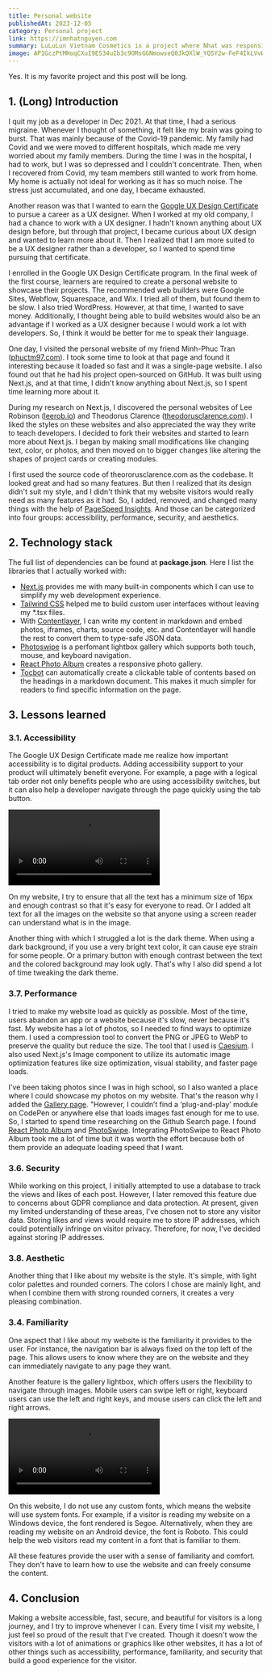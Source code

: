 ```yaml
---
title: Personal website
publishedAt: 2023-12-05
category: Personal project
link: https://imnhatnguyen.com
summary: LuLuLun Vietnam Cosmetics is a project where Nhat was responsible for customizing the website for the LuLuLun Vietnam Cosmetics
image: AP1GczPtMHoqCXuI9ES34uIb3c9OMsGGNmowseQ0JkQXlW_YQ5Y2w-FeF4IkLVvWzTRKshOYFTcAsR6ZRRNE0t40bRk188Qvuv_xHBwQw7wZ8Klgb7su2aNGA6uJDepm5lj2u6DhR3m9ezGBn6yjmO543JEe
---
```


Yes. It is my favorite project and this post will be long.

## 1. (Long) Introduction

I quit my job as a developer in Dec 2021. At that time, I had a serious migraine. Whenever I thought of something, it felt like my brain was going to burst. That was mainly because of the Covid-19 pandemic. My family had Covid and we were moved to different hospitals, which made me very worried about my family members. During the time I was in the hospital, I had to work, but I was so depressed and I couldn't concentrate. Then, when I recovered from Covid, my team members still wanted to work from home. My home is actually not ideal for working as it has so much noise. The stress just accumulated, and one day, I became exhausted.

<CloudImage
  id='AP1GczNIkUX8NZ1hIT2zZRmQdtCNwdf7ja0a5Ii-FdEeGf56Yy2rOSMNqWp_B1D87ZaJ0BI4vBusuB47HVa0l23RiHAiHAtvfjHBi3btyvFZySjh27dmsrHo16duPbBwkAERT47-VqnJglOvbgg-qGfLFWN2'
  alt='9:50pm July 24, 2021 at the Covid makeshift hospital where I stayed in'
  width={500}
  height={233}
/>

Another reason was that I wanted to earn the [Google UX Design Certificate](https://grow.google/certificates/ux-design) to pursue a career as a UX designer. When I worked at my old company, I had a chance to work with a UX designer. I hadn't known anything about UX design before, but through that project, I became curious about UX design and wanted to learn more about it. Then I realized that I am more suited to be a UX designer rather than a developer, so I wanted to spend time pursuing that certificate.

I enrolled in the Google UX Design Certificate program. In the final week of the first course, learners are required to create a personal website to showcase their projects. The recommended web builders were Google Sites, Webflow, Squarespace, and Wix. I tried all of them, but found them to be slow. I also tried WordPress. However, at that time, I wanted to save money. Additionally, I thought being able to build websites would also be an advantage if I worked as a UX designer because I would work a lot with developers. So, I think it would be better for me to speak their language.

One day, I visited the personal website of my friend Minh-Phuc Tran ([phuctm97.com](https://phuctm97.com/)). I took some time to look at that page and found it interesting because it loaded so fast and it was a single-page website. I also found out that he had his project open-sourced on GitHub. It was built using Next.js, and at that time, I didn't know anything about Next.js, so I spent time learning more about it.

During my research on Next.js, I discovered the personal websites of Lee Robinson ([leerob.io](https://leerob.io)) and Theodorus Clarence ([theodorusclarence.com](https://theodorusclarence.com/)). I liked the styles on these websites and also appreciated the way they write to teach developers. I decided to fork their websites and started to learn more about Next.js. I began by making small modifications like changing text, color, or photos, and then moved on to bigger changes like altering the shapes of project cards or creating modules.

I first used the source code of theororusclarence.com as the codebase. It looked great and had so many features. But then I realized that its design didn't suit my style, and I didn't think that my website visitors would really need as many features as it had. So, I added, removed, and changed many things with the help of [PageSpeed Insights](https://pagespeed.web.dev). And those can be categorized into four groups: accessibility, performance, security, and aesthetics.

<CloudImage
  id='AP1GczO17-_Enq5FNUjtw8Vh0dWm2juXJ8-jilBpAzV14f0zrX4M5Taw6mg6epZPCPdz5ZowkVM2maICE47xMzpiRHB5Tiq74CUAWbx7_J_CGvR6cLe0JZE_jVwZaNjGVTOq8Ys4-Z9Mg8UnEqNf7YA9DVRO'
  alt='PageSpeed Insights report for imnhatnguyen.com (Desktop)'
  width={550}
  height={233}
/>

## 2. Technology stack

The full list of dependencies can be found at **package.json**. Here I list the libraries that I actually worked with:

- [Next.js](https://nextjs.org/) provides me with many built-in components which I can use to simplify my web development experience.
- [Tailwind CSS](https://tailwindcss.com) helped me to build custom user interfaces without leaving my \*.tsx files.
- With [Contentlayer](https://contentlayer.dev), I can write my content in markdown and embed photos, iframes, charts, source code, etc. and Contentlayer will handle the rest to convert them to type-safe JSON data.
- [Photoswipe](https://photoswipe.com) is a perfomant lightbox gallery which supports both touch, mouse, and keyboard navigation.
- [React Photo Album](https://react-photo-album.com) creates a responsive photo gallery.
- [Tocbot](https://tscanlin.github.io/tocbot) can automatically create a clickable table of contents based on the headings in a markdown document. This makes it much simpler for readers to find specific information on the page.

## 3. Lessons learned

### 3.1. Accessibility

The Google UX Design Certificate made me realize how important accessibility is to digital products. Adding accessibility support to your product will ultimately benefit everyone. For example, a page with a logical tab order not only benefits people who are using accessibility switches, but it can also help a developer navigate through the page quickly using the tab button.

<Video
  src='https://gist.github.com/assets/102733388/7194560a-3332-474d-ab41-5978abc11c7f'
  width={550}
  alt='Navigating through the website using the Tab key'
/>

On my website, I try to ensure that all the text has a minimum size of 16px and enough contrast so that it's easy for everyone to read. Or I added alt text for all the images on the website so that anyone using a screen reader can understand what is in the image.

Another thing with which I struggled a lot is the dark theme. When using a dark background, if you use a very bright text color, it can cause eye strain for some people. Or a primary button with enough contrast between the text and the colored background may look ugly. That's why I also did spend a lot of time tweaking the dark theme.

### 3.7. Performance

I tried to make my website load as quickly as possible. Most of the time, users abandon an app or a website because it's slow, never because it's fast. My website has a lot of photos, so I needed to find ways to optimize them. I used a compression tool to convert the PNG or JPEG to WebP to preserve the quality but reduce the size. The tool that I used is [Caesium](https://github.com/Lymphatus/caesium-image-compressor). I also used Next.js's Image component to utilize its automatic image optimization features like size optimization, visual stability, and faster page loads.

<CloudImage
  id='AP1GczNWZ_VtjNorQQ3TMZW49YNbQVM7Q9c-b20_SygJT5hkVvRty76PIKgIpAdNpMj0WjLZbo4c3MA6TmFvPCffzTbHOFWlCuHjkdXT-sC5WvL6wvoReNRfPTyCtC0Pcq1KRffKWp3dr1hdpXdqBV5H3nco'
  alt='Converting images from PNG or JPEG to WebP can preserve the quality but reduce the size'
  width={500}
  height={233}
/>

I've been taking photos since I was in high school, so I also wanted a place where I could showcase my photos on my website. That's the reason why I added the [Gallery page](/gallery). "However, I couldn’t find a ‘plug-and-play’ module on CodePen or anywhere else that loads images fast enough for me to use. So, I started to spend time researching on the Github Search page. I found [React Photo Album](https://github.com/igordanchenko/react-photo-album) and [PhotoSwipe](https://github.com/dimsemenov/PhotoSwipe). Integrating PhotoSwipe to React Photo Album took me a lot of time but it was worth the effort because both of them provide an adequate loading speed that I want.

### 3.6. Security

While working on this project, I initially attempted to use a database to track the views and likes of each post. However, I later removed this feature due to concerns about GDPR compliance and data protection. At present, given my limited understanding of these areas, I've chosen not to store any visitor data. Storing likes and views would require me to store IP addresses, which could potentially infringe on visitor privacy. Therefore, for now, I've decided against storing IP addresses.

### 3.8. Aesthetic

Another thing that I like about my website is the style. It's simple, with light color palettes and rounded corners. The colors I chose are mainly light, and when I combine them with strong rounded corners, it creates a very pleasing combination.

### 3.4. Familiarity

One aspect that I like about my website is the familiarity it provides to the user. For instance, the navigation bar is always fixed on the top left of the page. This allows users to know where they are on the website and they can immediately navigate to any page they want.

Another feature is the gallery lightbox, which offers users the flexibility to navigate through images. Mobile users can swipe left or right, keyboard users can use the left and right keys, and mouse users can click the left and right arrows.

<Video
  src='https://gist.github.com/assets/102733388/4e305ef7-f515-43df-8f9f-90e4516b123f'
  width={550}
  alt='The gallery uses React Photo Album to create the grid and PhotoSwipe as the lightbox'
/>

On this website, I do not use any custom fonts, which means the website will use system fonts. For example, if a visitor is reading my website on a Windows device, the font rendered is Segoe. Alternatively, when they are reading my website on an Android device, the font is Roboto. This could help the web visitors read my content in a font that is familiar to them.

All these features provide the user with a sense of familiarity and comfort. They don't have to learn how to use the website and can freely consume the content.

<CloudImage
  id='AP1GczOzrjeVucP_4DakE5wgh1j7DWIYpdJOL1gflaUE3UOwdZI5J3CbwEGuPxEgutwQzjga_2hlofup3MyPU1cxC5g8_a7aGUEJaI1aUpZNh4UZb6IvgKS7ZIRrEwWpJaabCkasAW39Cg_pGTyXk4Q89BlD'
  alt='My About page'
  width={500}
  height={233}
/>

## 4. Conclusion

Making a website accessible, fast, secure, and beautiful for visitors is a long journey, and I try to improve whenever I can. Every time I visit my website, I just feel so proud of the result that I've created. Though it doesn't wow the visitors with a lot of animations or graphics like other websites, it has a lot of other things such as accessibility, performance, familiarity, and security that build a good experience for the visitor.
